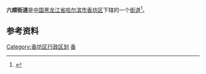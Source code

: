 {{中国乡级行政区
| 行政区全称 = 六顺街道
| 景观照片文件名 =
| 景观照片描述 =
| 汉语拼音 =
| 通用拼音 =
| 注音符號 =
| 其它标音类型1 =
| 其它标音1 =
| 其它标音类型2 =
| 其它标音2 =
| 其它语言类型1 =
| 其它语言地名1 =
| 其它语言类型2 =
| 其它语言地名2 =
| 上级行政区 = [[黑龙江省|黑龙江省]][[哈尔滨市|哈尔滨市]][[香坊区|香坊区]]
| 行政区类别 = [[街道|街道]]
| LowerDivisions =10个社区
| 行政区划代码 = 230110008
| 地理坐标 =
| 总面积 = 
| 户籍人口 = 
| 户籍人口年份 =
| 常住人口 = 
| 常住人口年份 =
| 人口密度 =
| 行政区划 = 
| 官方网站 =
| 政府驻地 = 
| 邮政编码 =150000
| 毗邻行政区 =
| 位置图文件名 =
| 位置图描述 =
}}

'''六顺街道'''是[[中国|中国]][[黑龙江省|黑龙江省]][[哈尔滨市|哈尔滨市]][[香坊区|香坊区]]下辖的一个[[街道|街道]]<ref>{{Cite web |url=http://www.chinaquhua.cn/heilongjiang/ |title=六顺街道 |accessdate=2011-08-12 |archive-date=2011-08-22 |archive-url=https://web.archive.org/web/20110822123644/http://www.chinaquhua.cn/heilongjiang/ |dead-url=yes }}</ref>。

==参考资料==
{{reflist}}

{{哈尔滨市香坊区行政区划}}

[[Category:香坊区行政区划|Category:香坊区行政区划]]
[[Category:哈尔滨市街道|香]]